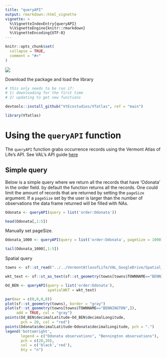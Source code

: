 ```yaml
---
title: "queryAPI"
output: rmarkdown::html_vignette
vignette: >
  %\VignetteIndexEntry{queryAPI}
  %\VignetteEngine{knitr::rmarkdown}
  %\VignetteEncoding{UTF-8}
---
```


```r
knitr::opts_chunk$set(
  collapse = TRUE,
  comment = "#>"
)
```
<img src=https://www.inaturalist.org/attachments/project_assets/827-VCE_atlas_top-sunrisemtns-990x400.jpg?1551451641>

Download the package and load the library

```r
# this only needs to be run if:
# 1) downloading for the first time 
# 2) updating to get new functions

devtools::install_github("VtEcostudies/VTatlas", ref = "main")
```

```r
library(VTatlas)
```

# Using the <code>queryAPI</code> function

The <code>queryAPI</code> function grabs occurrence records using the Vermont Atlas of Life's API. 
See VAL's API guide <a href=https://biocache-ws.vtatlasoflife.org/oldapi blank = true>here</a>

## Simple query 

Below is a simple query where we return all the records that have 'Odonata' in the order field.
by default the function returns all the records. One could limit the amount of 
records that are returned by setting the <code>pageSize</code> argument. If a 
<code>pageSize</code> set by the user is larger than the number of observations
the data frame returned will be filled with NAs.

```r
Odonata <- queryAPI(query = list('order:Odonata'))

head(Odonata[,1:5])
```

Manually set pageSize.
```r
Odonata_1000 <- queryAPI(query = list('order:Odonata', pageSize = 1000))

tail(Odonata_1000[,1:5])
```

Spatial query
```r
towns <- sf::st_read("../../VermontAtlasofLife/VAL_GoogleDrive/Spatial_Layers/VAL Spatial Layers/VTtownsWGS84.shp")

wkt_text <- sf::st_as_text(sf::st_geometry(towns[towns$TOWNNAME=="BENNINGTON",]))
```

```r
Od_BEN <- queryAPI(query = list('order:Odonata'),
                   spatialWKT = wkt_text)
```

```r
par(mar = c(0,0,0,0))
plot(sf::st_geometry(towns), border = "gray")
plot(sf::st_geometry(towns[towns$TOWNNAME=="BENNINGTON",]),
     add = TRUE, col = "gray")
points(Od_BEN$decimalLatitude~Od_BEN$decimalLongitude,
       pch = 20, col = "red")
points(Odonata$decimalLatitude~Odonata$decimalLongitude, pch = ".")
legend('bottomright', 
       legend = c("Odonata observations", "Bennington observations"),
       pch = c(20,20),
       col = c('black','red'), 
       bty = "n")
```
